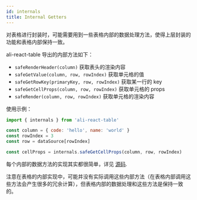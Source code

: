 ```yaml
---
id: internals
title: Internal Getters
---
```


对表格进行封装时，可能需要用到一些表格内部的数据处理方法，使得上层封装的功能和表格内部保持一致。

ali-react-table 导出的内部方法如下：

- `safeRenderHeader(column)` 获取表头的渲染内容
- `safeGetValue(column, row, rowIndex)` 获取单元格的值
- `safeGetRowKey(primaryKey, row, rowIndex)` 获取某一行的 key
- `safeGetCellProps(column, row, rowIndex)` 获取单元格的 props
- `safeRender(column, row, rowIndex)` 获取单元格的渲染内容

使用示例：

```javascript
import { internals } from 'ali-react-table'

const column = { code: 'hello', name: 'world' }
const rowIndex = 3
const row = dataSource[rowIndex]

const cellProps = internals.safeGetCellProps(column, row, rowIndex)
```

每个内部的数据方法的实现其实都很简单，详见 [源码](https://github.com/alibaba/ali-react-table/blob/master/src/internals.ts).

注意在表格的内部实现中，可能并没有实际调用这些内部方法（在表格内部调用这些方法会产生很多的冗余计算），但表格内部的数据处理和这些方法是保持一致的。
